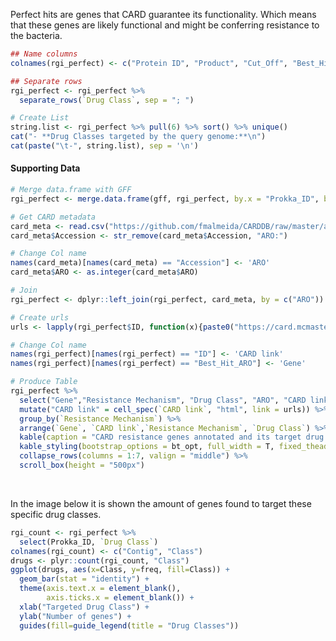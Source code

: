 
Perfect hits are genes that CARD guarantee its functionality. Which means that these genes are likely functional and might be conferring resistance to the bacteria.

```r
## Name columns
colnames(rgi_perfect) <- c("Protein ID", "Product", "Cut_Off", "Best_Hit_ARO", "ARO", "Drug Class", "Resistance Mechanism", "AMR Gene Family")

## Separate rows
rgi_perfect <- rgi_perfect %>%
  separate_rows(`Drug Class`, sep = "; ")

# Create List
string.list <- rgi_perfect %>% pull(6) %>% sort() %>% unique()
cat("- **Drug Classes targeted by the query genome:**\n")
cat(paste("\t-", string.list), sep = '\n')
```

#### Supporting Data

```r
# Merge data.frame with GFF
rgi_perfect <- merge.data.frame(gff, rgi_perfect, by.x = "Prokka_ID", by.y = "Protein ID", all.y = TRUE, all.x = FALSE)

# Get CARD metadata
card_meta <- read.csv("https://github.com/fmalmeida/CARDDB/raw/master/aro.tsv", sep = "\t")
card_meta$Accession <- str_remove(card_meta$Accession, "ARO:")

# Change Col name
names(card_meta)[names(card_meta) == "Accession"] <- 'ARO'
card_meta$ARO <- as.integer(card_meta$ARO)

# Join
rgi_perfect <- dplyr::left_join(rgi_perfect, card_meta, by = c("ARO"))

# Create urls
urls <- lapply(rgi_perfect$ID, function(x){paste0("https://card.mcmaster.ca/ontology/", x)})

# Change Col name
names(rgi_perfect)[names(rgi_perfect) == "ID"] <- 'CARD link'
names(rgi_perfect)[names(rgi_perfect) == "Best_Hit_ARO"] <- 'Gene'

# Produce Table
rgi_perfect %>%
  select("Gene","Resistance Mechanism", "Drug Class", "ARO", "CARD link", "Query Protein Coordinates", "Description") %>%
  mutate("CARD link" = cell_spec(`CARD link`, "html", link = urls)) %>%
  group_by(`Resistance Mechanism`) %>%
  arrange(`Gene`, `CARD link`,`Resistance Mechanism`, `Drug Class`) %>%
  kable(caption = "CARD resistance genes annotated and its target drug classes", escape = FALSE) %>%
  kable_styling(bootstrap_options = bt_opt, full_width = T, fixed_thead = T, font_size = 12) %>%
  collapse_rows(columns = 1:7, valign = "middle") %>%
  scroll_box(height = "500px")
```

<br>

In the image below it is shown the amount of genes found to target these specific drug classes.

```r
rgi_count <- rgi_perfect %>%
  select(Prokka_ID, `Drug Class`)
colnames(rgi_count) <- c("Contig", "Class")
drugs <- plyr::count(rgi_count, "Class")
ggplot(drugs, aes(x=Class, y=freq, fill=Class)) +
  geom_bar(stat = "identity") +
  theme(axis.text.x = element_blank(),
        axis.ticks.x = element_blank()) +
  xlab("Targeted Drug Class") +
  ylab("Number of genes") +
  guides(fill=guide_legend(title = "Drug Classes"))
```
